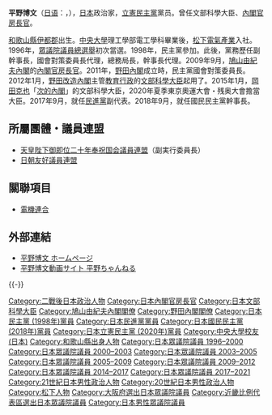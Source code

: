 {{Infobox Officeholder
|name              = 平野博文
|original_name     = {{lang|ja|平野博文}}
|image             =  Hirofumi Hirano cropped Hirofumi Hirano in Kadena Air Base.jpg
|imagesize         =  220px
|smallimage        =
|caption           = 2010年1月9日，攝於[[沖繩縣|沖繩縣]][[中頭郡|中頭郡]]<br />[[嘉手納町|嘉手納町]]的[[嘉手納飛行場|嘉手納飛行場]]
|order             = 
|office           = {{JPN}}第16任[[文部科學大臣|文部科學大臣]]
|term_start       = 2012年1月13日
|term_end          = 2012年10月1日
|primeminister     = [[野田佳彥|野田佳彥]]
|predecessor       = [[中川正春|中川正春]]
|successor         = [[田中真紀子|田中真紀子]]
|office2           = {{JPN}}第77任[[內閣官房長官|內閣官房長官]]
|term_start2       =  2009年9月16日
|term_end2         = 2010年6月8日
|primeminister2    = [[鳩山由紀夫|鳩山由紀夫]]
|predecessor2      = [[河村建夫|河村建夫]]
|successor2        = [[仙谷由人|仙谷由人]]
|office3   = {{JPN}}[[众议院_(日本)|眾議院議員]]
|term_start3  = 2014年12月14日
|term_end3   = 2021年10月14日
|predecessor3 = {{link-ja|佐藤由香里|佐藤ゆかり}}
|successor3   = {{link-ja|中司宏|中司宏}}
|constituency3= {{Plainlist|
* [[比例近畿區|比例近畿區]]（2014-2017）
* [[大阪府第11區|大阪府第11區]]（2017-2021）}}
|term_start4  = 1996年10月21日
|term_end4   = 2012年11月16日
|predecessor4 = 新設選區
|successor4  = {{link-ja|伊東信久|伊東信久}}
|constituency4= [[大阪府第11區|大阪府第11區]]
|birth_date        = {{birth date and age|1949|3|19}}
|birth_place       = {{JPN}}[[和歌山县|和歌山縣]][[伊都郡|伊都郡]]{{link-ja|妙寺町|妙寺町}}<br>（現[[葛城町|葛城町]]）
|party             =（[[無黨籍|無黨籍]]→<br />（[[民主黨_(日本1996年)|舊民主黨]]→）<br />（[[民主黨_(1998年)|民主黨]]→）<br /> （[[民進黨_(日本)|民進黨]]→）<br />（[[無黨籍|無黨籍]]→）<br/>（[[無黨籍之會|無黨籍之會]]→）<br>（[[国民民主党_(日本2018年)|国民民主党]]→）<br />[[立憲民主黨_(日本2020年)|立憲民主黨]]
|spouse            =
|alma_mater        = [[中央大學_(日本)|中央大學]]理工學部
|website           = [http://www.hhirano.jp/ 平野博文 ホームページ]<br />[https://web.archive.org/web/20150924030016/http://www.hhirano.jp/channel/ 平野ちゃんねる]
}}
{{japanese
|japanese=平野 博文
|kana=ひらの ひろふみ
|romaji=Hirano Hirofumi
}}

'''平野博文'''（[[日语|日语]]：'''{{lang|ja|平野博文}}'''，{{bd|1949年|3月19日|||Hirano Hirofumi}}），[[日本|日本]]政治家，[[立憲民主黨_(日本2020年)|立憲民主黨]]黨员。曾任文部科學大臣、[[内阁官房长官|內閣官房長官]]。


[[和歌山县|和歌山縣]][[伊都郡|伊都郡]]出生。[[中央大學_(日本)|中央大學]]理工學部電工學科畢業後，[[松下電器|松下電氣產業]]入社。1996年，[[眾議院議員總選舉|眾議院議員總選舉]]初次當選。1998年，民主黨參加。此後，黨務歷任副幹事長，國會對策委員長代理，總務局長，幹事長代理。2009年9月，[[鳩山由紀夫內閣|鳩山由紀夫內閣]]的[[内阁官房长官|內閣官房長官]]。2011年，[[野田內閣|野田內閣]]成立時，民主黨國會對策委員長。2012年1月，[[野田內閣_(第一次改造)|野田改造內閣]]主管[[教育行政|教育行政]]的[[文部科學大臣|文部科學大臣]]起用了。2015年1月，[[岡田克也|岡田克也]]「[[影子内阁|次的內閣]]」的文部科學大臣，2020年夏季東京奧運大會・残奥大會擔當大臣。2017年9月，就任[[民进党_(日本)|民進黨]]副代表。2018年9月，就任國民民主黨幹事長。

== 所屬團體・議員連盟 ==
* [[天皇陛下御即位二十年奉祝国会議員連盟|天皇陛下御即位二十年奉祝国会議員連盟]]（副実行委員長）
* [[日朝友好議員連盟|日朝友好議員連盟]]


== 關聯項目 ==
* [[電機連合|電機連合]]

== 外部連結 ==
{{commonscat|Hirofumi Hirano}}
* [http://www.hhirano.jp/ 平野博文 ホームページ] {{Wayback|url=http://www.hhirano.jp/ |date=20141219075257 }}
* [https://web.archive.org/web/20150924030016/http://www.hhirano.jp/channel/ 平野博文動画サイト 平野ちゃんねる]



{{-}}
{{start box}}
{{s-gov}}
{{succession box|[[中川正春|中川正春]]|[[田中真紀子|田中真紀子]]|[[文部科學大臣|文部科學大臣]]|2012年}}
{{succession box|[[河村建夫|河村建夫]]|[[仙谷由人|仙谷由人]]|[[內閣官房長官|內閣官房長官]]|2009年－2010年}}
{{end box}}
{{內閣官房長官}}
{{文部科學大臣}}
{{鳩山由紀夫內閣}}
{{野田內閣}}
{{Panasonic}}
{{Authority control}}
{{DEFAULTSORT:Hirano Hirofumi}}
[[Category:二戰後日本政治人物|Category:二戰後日本政治人物]]
[[Category:日本內閣官房長官|Category:日本內閣官房長官]]
[[Category:日本文部科學大臣|Category:日本文部科學大臣]]
[[Category:鳩山由紀夫內閣閣僚|Category:鳩山由紀夫內閣閣僚]]
[[Category:野田內閣閣僚|Category:野田內閣閣僚]]
[[Category:日本民主黨_(1998年)黨員|Category:日本民主黨 (1998年)黨員]]
[[Category:日本民進黨黨員|Category:日本民進黨黨員]]
[[Category:日本國民民主黨_(2018年)黨員|Category:日本國民民主黨 (2018年)黨員]]
[[Category:日本立憲民主黨_(2020年)黨員|Category:日本立憲民主黨 (2020年)黨員]]
[[Category:中央大學校友_(日本)|Category:中央大學校友 (日本)]]
[[Category:和歌山縣出身人物|Category:和歌山縣出身人物]]
[[Category:日本眾議院議員_1996–2000|Category:日本眾議院議員 1996–2000]]
[[Category:日本眾議院議員_2000–2003|Category:日本眾議院議員 2000–2003]]
[[Category:日本眾議院議員_2003–2005|Category:日本眾議院議員 2003–2005]]
[[Category:日本眾議院議員_2005–2009|Category:日本眾議院議員 2005–2009]]
[[Category:日本眾議院議員_2009–2012|Category:日本眾議院議員 2009–2012]]
[[Category:日本眾議院議員_2014–2017|Category:日本眾議院議員 2014–2017]]
[[Category:日本眾議院議員_2017–2021|Category:日本眾議院議員 2017–2021]]
[[Category:21世紀日本男性政治人物|Category:21世紀日本男性政治人物]]
[[Category:20世紀日本男性政治人物|Category:20世紀日本男性政治人物]]
[[Category:松下人物|Category:松下人物]]
[[Category:大阪府選出日本眾議院議員|Category:大阪府選出日本眾議院議員]]
[[Category:近畿比例代表區選出日本眾議院議員|Category:近畿比例代表區選出日本眾議院議員]]
[[Category:日本男性眾議院議員|Category:日本男性眾議院議員]]